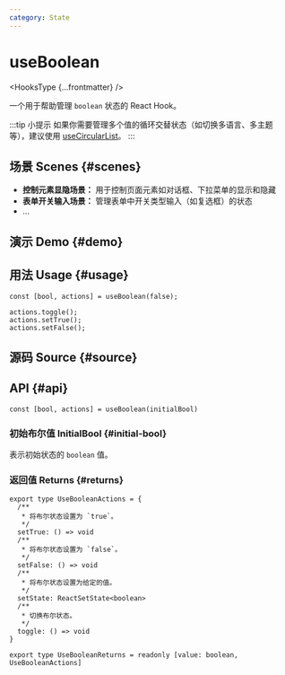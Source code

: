 ```yaml
---
category: State
---
```


# useBoolean


<HooksType {...frontmatter} />

<Since version="v1.3.0" />

一个用于帮助管理 `boolean` 状态的 React Hook。

:::tip 小提示
如果你需要管理多个值的循环交替状态（如切换多语言、多主题等），建议使用 [useCircularList](/reference/use-circular-list)。
:::

## 场景 Scenes \{#scenes}

- **控制元素显隐场景：** 用于控制页面元素如对话框、下拉菜单的显示和隐藏
- **表单开关输入场景：** 管理表单中开关类型输入（如复选框）的状态
- ...

## 演示 Demo \{#demo}


<App />

## 用法 Usage \{#usage}

```tsx
const [bool, actions] = useBoolean(false);

actions.toggle();
actions.setTrue();
actions.setFalse();
```

## 源码 Source \{#source}


<Source />

## API \{#api}

```tsx
const [bool, actions] = useBoolean(initialBool)
```

### 初始布尔值 InitialBool \{#initial-bool}

表示初始状态的 `boolean` 值。

### 返回值 Returns \{#returns}

```tsx
export type UseBooleanActions = {
  /**
   * 将布尔状态设置为 `true`。
   */
  setTrue: () => void
  /**
   * 将布尔状态设置为 `false`。
   */
  setFalse: () => void
  /**
   * 将布尔状态设置为给定的值。
   */
  setState: ReactSetState<boolean>
  /**
   * 切换布尔状态。
   */
  toggle: () => void
}

export type UseBooleanReturns = readonly [value: boolean, UseBooleanActions]
```
